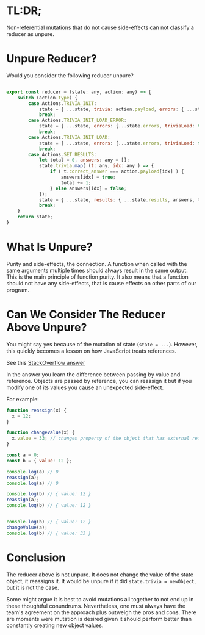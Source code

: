 
# TL:DR;

Non-referential mutations that do not cause side-effects can not classify a reducer as unpure.


# Unpure Reducer?

Would you consider the following reducer unpure? 

```jsx 

export const reducer = (state: any, action: any) => {
    switch (action.type) {
        case Actions.TRIVIA_INIT: 
            state = { ...state, trivia: action.payload, errors: { ...state.errors, triviaLoad: false }, loading: { ...state.loading, triviaLoad: false } };
            break;
        case Actions.TRIVIA_INIT_LOAD_ERROR:
            state = { ...state, errors: {...state.errors, triviaLoad: true }, loading: { ...state.loading, triviaLoad: false }};
            break;
        case Actions.TRIVIA_INIT_LOAD:
            state = { ...state, errors: {...state.errors, triviaLoad: false }, loading: { ...state.loading, triviaLoad: true } };
            break;
        case Actions.SET_RESULTS:
            let total = 0, answers: any = [];
            state.trivia.map( (t: any, idx: any ) => {
                if ( t.correct_answer === action.payload[idx] ) {
                    answers[idx] = true;
                    total += 1;
                } else answers[idx] = false;
            });
            state = { ...state, results: { ...state.results, answers, total } };
            break;
    }
    return state;
}

```


# **What Is Unpure?**


Purity and side-effects, the connection. A function when called with the same arguments multiple times should always result in the same output. This is the main principle of function purity. It also means that a function should not have any side-effects, that is cause effects on other parts of our program. 

# Can We Consider The Reducer Above Unpure? 

You might say yes because of the mutation of state (`state = ...`). However, this quickly becomes a lesson on how JavaScript treats references.

See this [StackOverflow answer](https://stackoverflow.com/questions/6605640/javascript-by-reference-vs-by-value#:~:text=Javascript%20is%20always%20pass%20by,a%20new%20primitive%20or%20object.)

In the answer you learn the difference between passing by value and reference. Objects are passed by reference, you can reassign it but if you modify one of its values you cause an unexpected side-effect. 


For example:

```jsx 
function reassign(x) {
  x = 12;
}

function changeValue(x) {
  x.value = 33; // changes property of the object that has external reference
}

const a = 0;
const b = { value: 12 };

console.log(a) // 0
reassign(a); 
console.log(a) // 0

console.log(b) // { value: 12 }
reassign(a); 
console.log(b) // { value: 12 }


console.log(b) // { value: 12 }
changeValue(a);  
console.log(b) // { value: 33 }


```


# Conclusion

The reducer above is not unpure. It does not change the value of the state object, it reassigns it. It would be unpure if it did `state.trivia = newObject`, but it is not the case. 

Some might argue it is best to avoid mutations all together to not end up in these thoughtful conundrums. Nevertheless, one must always have the team's agreement on the approach plus outweigh the pros and cons. There are moments were mutation is desired given it should perform better than constantly creating new object values.  
